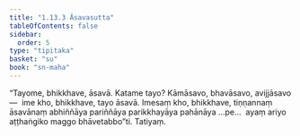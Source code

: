 ```yaml
---
title: "1.13.3 Āsavasutta"
tableOfContents: false
sidebar:
  order: 5
type: "tipitaka"
basket: "su"
book: "sn-maha"
---
```



<DynamicBreadcrumb />

<Division number="163" book="sn-maha" bookNo="14" page="52">

<Paragraph number="314" book="sn-maha">
“Tayome, bhikkhave, āsavā. Katame tayo? Kāmāsavo, bhavāsavo, avijjāsavo—  ime kho, bhikkhave, tayo āsavā. Imesaṃ kho, bhikkhave, tiṇṇannaṃ āsavānaṃ abhiññāya pariññāya parikkhayāya pahānāya …pe…  ayaṃ ariyo aṭṭhaṅgiko maggo bhāvetabbo”ti.

</Paragraph>
</Division>

<Paragraph number="315" type="center" book="sn-maha">
Tatiyaṃ.
</Paragraph>